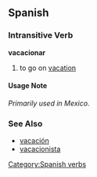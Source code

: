 == Spanish == 
=== Intransitive Verb === 
'''vacacionar'''
# to go on [[vacation]]
==== Usage Note ====
''Primarily used in Mexico.''

=== See Also ===
*[[vacación]]
*[[vacacionista]]

{{Template:Es:-ar|vacacion}}

[[Category:Spanish verbs]]